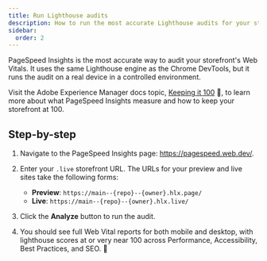 ```yaml
---
title: Run Lighthouse audits
description: How to run the most accurate Lighthouse audits for your storefront.
sidebar:
  order: 2
---
```



PageSpeed Insights is the most accurate way to audit your storefront's Web Vitals. It uses the same Lighthouse engine as the Chrome DevTools, but it runs the audit on a real device in a controlled environment.

<LinkCard
  noborder
  icon="rocket"
  title="PageSpeed Insights"
  description="Make sure you enter your storefront's <strong>.live</strong> production URL for accurate results. The .live production site sits on CDNs that are closest to your customers, on the edge."
  href="https://pagespeed.web.dev/"
  rightIcon="external"
  target="_blank"
  rel="noopener noreferrer"
  aria-label="Link (opens in a new tab)"
/>

Visit the Adobe Experience Manager docs topic, [Keeping it 100](https://www.aem.live/developer/keeping-it-100) 💯, to learn more about what PageSpeed Insights measure and how to keep your storefront at 100.

## Step-by-step

1. Navigate to the PageSpeed Insights page: https://pagespeed.web.dev/.
1. Enter your `.live` storefront URL. The URLs for your preview and live sites take the following forms:

   - **Preview**: `https://main--{repo}--{owner}.hlx.page/`
   - **Live**: `https://main--{repo}--{owner}.hlx.live/`

1. Click the **Analyze** button to run the audit.
1. You should see full Web Vital reports for both mobile and desktop, with lighthouse scores at or very near 100 across Performance, Accessibility, Best Practices, and SEO. 🚀
